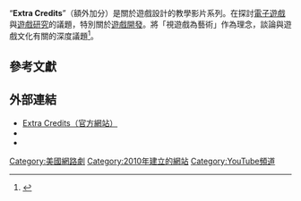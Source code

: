 {{Infobox television
| show_name = 額外加分
| eng_name = Extra Credits
| image = Extra Credits 201403 logo.png
| caption = 2014年3月後使用的標誌
| genre = [[教育娛樂|教育娛樂]]<br />[[遊戲研究|遊戲研究]]
| creator = 丹尼爾·弗洛伊德<br />詹姆士·波特諾
| developer =
| writer = 詹姆士·波特諾
| starring = 丹尼爾·弗洛伊德<br />詹姆士·波特諾<br />艾莉森·尤斯 <small>(2010-2013)</small><br />艾利薩·斯可達費莉 <small>(2012-2014)</small><br />斯科特·德威特 <small>(2013-至今)</small><br />丹·琼斯 <small>(2014-至今)</small><br />希瑟·麥克納布 <small>(2015-至今)</small>
| narrated = 丹尼爾·弗洛伊德
| country = {{美國}}
| language = [[英文|英文]]
}}

“'''Extra Credits'''”（額外加分）是關於遊戲設計的教學影片系列。在探討[[電子遊戲|電子遊戲]]與[[遊戲研究|遊戲研究]]的議題，特別關於[[遊戲開發|遊戲開發]]。將「視遊戲為藝術」作為理念，談論與遊戲文化有關的深度議題<ref>{{cite web|last=Force|first=Sebastian|title=Extra Credits: The Web Show That Changed How I Think About Games|url=http://bnbgaming.com/2010/11/29/extra-credits-the-web-show-that-changed-how-i-think-about-games/|publisher=BnBGaming|archiveurl=https://web.archive.org/web/20120406081334/http://bnbgaming.com/2010/11/29/extra-credits-the-web-show-that-changed-how-i-think-about-games/|archivedate=2012-04-06|accessdate=2017-04-09|dead-url=no}}</ref>。

==參考文獻==
{{reflist}}

==外部連結==
{{wikiquote}}
* [https://becausegamesmatter.com/ Extra Credits（官方網站）]{{Wayback|url=https://becausegamesmatter.com/ |date=20191021083849 }}
* {{YouTube|u=ExtraCreditz |Extra Credits|suffix='}}
* {{Twitter|extracreditz|Extra Credits}}

[[Category:美國網路劇|Category:美國網路劇]]
[[Category:2010年建立的網站|Category:2010年建立的網站]]
[[Category:YouTube頻道|Category:YouTube頻道]]